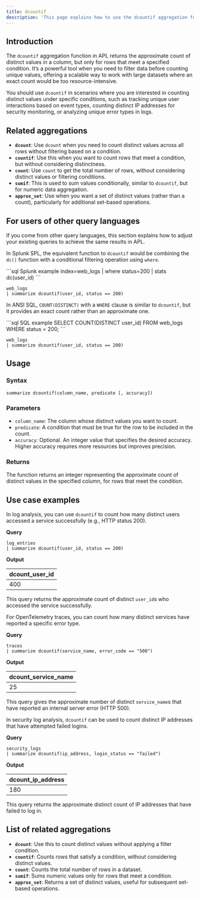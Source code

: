 ```yaml
---
title: dcountif
description: 'This page explains how to use the dcountif aggregation function in APL.'
---
```


## Introduction

The `dcountif` aggregation function in APL returns the approximate count of distinct values in a column, but only for rows that meet a specified condition. It’s a powerful tool when you need to filter data before counting unique values, offering a scalable way to work with large datasets where an exact count would be too resource-intensive.

You should use `dcountif` in scenarios where you are interested in counting distinct values under specific conditions, such as tracking unique user interactions based on event types, counting distinct IP addresses for security monitoring, or analyzing unique error types in logs.

## Related aggregations

- **`dcount`**: Use `dcount` when you need to count distinct values across all rows without filtering based on a condition.
- **`countif`**: Use this when you want to count rows that meet a condition, but without considering distinctness.
- **`count`**: Use `count` to get the total number of rows, without considering distinct values or filtering conditions.
- **`sumif`**: This is used to sum values conditionally, similar to `dcountif`, but for numeric data aggregation.
- **`approx_set`**: Use when you want a set of distinct values (rather than a count), particularly for additional set-based operations.

## For users of other query languages

If you come from other query languages, this section explains how to adjust your existing queries to achieve the same results in APL.

<AccordionGroup>
<Accordion title="Splunk SPL users">

In Splunk SPL, the equivalent function to `dcountif` would be combining the `dc()` function with a conditional filtering operation using `where`.

<CodeGroup>
```sql Splunk example
index=web_logs | where status=200 | stats dc(user_id)
```

```kusto APL equivalent
web_logs
| summarize dcountif(user_id, status == 200)
```
</CodeGroup>

</Accordion>
<Accordion title="ANSI SQL users">

In ANSI SQL, `COUNT(DISTINCT)` with a `WHERE` clause is similar to `dcountif`, but it provides an exact count rather than an approximate one.

<CodeGroup>
```sql SQL example
SELECT COUNT(DISTINCT user_id) 
FROM web_logs
WHERE status = 200;
```

```kusto APL equivalent
web_logs
| summarize dcountif(user_id, status == 200)
```
</CodeGroup>

</Accordion>
</AccordionGroup>

## Usage

### Syntax

```kusto
summarize dcountif(column_name, predicate [, accuracy])
```

### Parameters

- `column_name`: The column whose distinct values you want to count.
- `predicate`: A condition that must be true for the row to be included in the count.
- `accuracy`: Optional. An integer value that specifies the desired accuracy. Higher accuracy requires more resources but improves precision.

### Returns

The function returns an integer representing the approximate count of distinct values in the specified column, for rows that meet the condition.

## Use case examples

<Tabs>
<Tab title="Log analysis">

In log analysis, you can use `dcountif` to count how many distinct users accessed a service successfully (e.g., HTTP status 200).

**Query**

```kusto
log_entries
| summarize dcountif(user_id, status == 200)
```

**Output**

| dcount_user_id |
|----------------|
| 400            |

This query returns the approximate count of distinct `user_id`s who accessed the service successfully.

</Tab>
<Tab title="OpenTelemetry traces">

For OpenTelemetry traces, you can count how many distinct services have reported a specific error type.

**Query**

```kusto
traces
| summarize dcountif(service_name, error_code == "500")
```

**Output**

| dcount_service_name |
|---------------------|
| 25                  |

This query gives the approximate number of distinct `service_name`s that have reported an internal server error (HTTP 500).

</Tab>
<Tab title="Security logs">

In security log analysis, `dcountif` can be used to count distinct IP addresses that have attempted failed logins.

**Query**

```kusto
security_logs
| summarize dcountif(ip_address, login_status == "failed")
```

**Output**

| dcount_ip_address |
|-------------------|
| 180               |

This query returns the approximate distinct count of IP addresses that have failed to log in.

</Tab>
</Tabs>

## List of related aggregations

- **`dcount`**: Use this to count distinct values without applying a filter condition.
- **`countif`**: Counts rows that satisfy a condition, without considering distinct values.
- **`count`**: Counts the total number of rows in a dataset.
- **`sumif`**: Sums numeric values only for rows that meet a condition.
- **`approx_set`**: Returns a set of distinct values, useful for subsequent set-based operations.